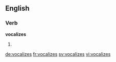 ==English==

===Verb===
'''vocalizes'''

# {{en-third-person singular of|vocalize}}

[[de:vocalizes]]
[[fr:vocalizes]]
[[sv:vocalizes]]
[[vi:vocalizes]]